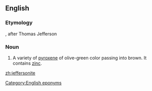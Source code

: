==English==

===Etymology===
{{suffix|Jefferson|ite|lang=en}}, after Thomas Jefferson

===Noun===
{{en-noun}}

# {{lb|en|mineralogy}} A variety of [[pyroxene]] of olive-green color passing into brown. It contains [[zinc]].

[[Category:English eponyms]]

[[zh:jeffersonite]]